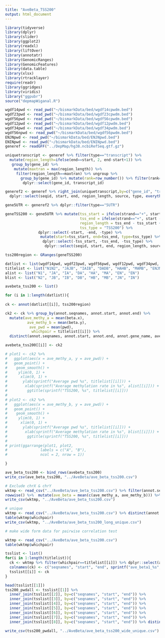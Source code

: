 ```yaml
---
title: "AveBeta_TSS200"
output: html_document
---
```


```r

library(tidyverse)
library(dplyr)
library(slider)
library(ggplot2)
library(readxl)
library(liftOver)
library(annotatr)
library(GenomicRanges)
library(GenomicFeatures)
library(data.table)
library(xlsx)
library(rtracklayer)
require(readr)
library(ggridges)
library(viridis)
library("ggpubr")
source("depmapWiganal.R")

```


```r

wgdf14pwd <- read_pwd("~/bismarkData/bed/wgdf14cpwdm.bed") 
wgdf23pwd <- read_pwd("~/bismarkData/bed/wgdf23cpwdm.bed") 
wgdf56pwd <- read_pwd("~/bismarkData/bed/wgdf56cpwdm.bed") 
wgdf12pwd <- read_pwd("~/bismarkData/bed/wgdf12pwdm.bed") 
wgdf34pwd <- read_pwd("~/bismarkData/bed/wgdf34pwdm.bed") 
wgdf56npwd <- read_pwd("~/bismarkData/bed/wgdf56pwdm.bed") 
ENJNpwd <- read_pwd("~/bismarkData/bed/ENJNpwd.bed")
ENINpwd <- read_pwd("~/bismarkData/bed/ENINpwd.bed")
generef <- readGFF("../DepMap/hg38.ncbiRefSeq.gtf.gz")

uniquetranscript <- generef %>% filter(type=="transcript") %>% 
  mutate(region_length=ifelse(end==start, 2, end-start+1)) %>% 
   group_by(gene_id) %>% 
    mutate(maxtran = max(region_length)) %>% 
     filter(region_length==maxtran) %>% ungroup %>% 
       group_by(gene_id) %>% mutate(rank=row_number()) %>% filter(rank==1) %>% 
        dplyr::select(gene_id, transcript_id)

generef2 <- generef %>% right_join(uniquetranscript,by=c("gene_id", "transcript_id")) %>% mutate(region_length=ifelse(end==start, 2, end-start+1)) %>% 
  dplyr::select(seqid, start, end, region_length, source, type, everything())

gene5UTR <- generef2 %>% dplyr::filter(type=="5UTR")

geneTSS200 <- gene5UTR %>% mutate(tss_start = ifelse(strand=="+", start - 200, end+1),
                                  tss_end = ifelse(strand=="+", start -1, end +200),
                                  region_length = tss_end - tss_start +1, 
                                  tss_type = "TSS200") %>% 
               dplyr::select(-start, -end, -type) %>% 
                mutate(start=tss_start, end=tss_end, type=tss_type) %>% 
                 dplyr::select(-tss_start, -tss_end, -tss_type) %>%
                  dplyr::select(seqid, start, end, region_length, source, type, everything())

tss200region <- GRanges(geneTSS200)

```




```r

datlist <- list(wgdf14pwd, wgdf23pwd, wgdf56pwd, wgdf12pwd, wgdf34pwd, wgdf56npwd,ENJNpwd,ENINpwd)
titlelist <- list("N1N2", "JAJB", "IAIB", "DADB", "HAHB", "MAMB", "ENJN","ENIN")
alist <- list("N1", "JA", "IA", "DA", "HA", "MA", "EN", "EN")
blist <- list("N2", "JB", "IB", "DB", "HB", "MB", "JN", "IN")

avebeta_tss200 <- list()

for (i in 1:length(datlist)){
  
ck <- annot(datlist[[i]], tss200region)

ck2 <- ck %>% group_by(annot.seqnames, annot.start, annot.end) %>% 
  mutate(ave_methy_a = mean(beta.x),
          ave_methy_b = mean(beta.y),
           ave_pwd = mean(pwd),
            whichpair = titlelist[[i]]) %>% 
  distinct(annot.seqnames, annot.start, annot.end, annot.gene_name, ave_methy_a, ave_methy_b, ave_pwd, whichpair)

avebeta_tss200[[i]] <- ck2

# plot1 <- ck2 %>% 
#   ggplot(aes(x = ave_methy_a, y = ave_pwd)) +
#   geom_point() +
#    geom_smooth() +
#     ylim(0, 1) +
#      xlim(0, 1) +
#       ylab(sprintf("Average pwd %s", titlelist[[i]])) +
#        xlab(sprintf("Average methylation rate in %s", alist[[i]])) +
#         ggtitle(sprintf("TSS200, %s", titlelist[[i]]))
# 
# plot2 <- ck2 %>% 
#   ggplot(aes(x = ave_methy_b, y = ave_pwd)) +
#   geom_point() +
#    geom_smooth() +
#     ylim(0, 1) +
#      xlim(0, 1) +
#       ylab(sprintf("Average pwd %s", titlelist[[i]])) +
#        xlab(sprintf("Average methylation rate in %s", blist[[i]])) +
#         ggtitle(sprintf("TSS200, %s", titlelist[[i]]))
# 
# print(ggarrange(plot1, plot2, 
#               labels = c("A", "B"),
#               ncol = 2, nrow = 1))

}

ave_beta_tss200 <- bind_rows(avebeta_tss200)
write_csv(ave_beta_tss200, "../AveBeta/ave_beta_tss200.csv")

# Exclude chrX & chrY
wktmp <- read_csv("../AveBeta/ave_beta_tss200.csv") %>% filter(annot.seqnames!="chrX" & annot.seqnames!="chrY") %>% 
rowwise() %>%  mutate(ave_beta = mean(c(ave_methy_a, ave_methy_b))) %>% ungroup()
write_csv(wktmp, "../AveBeta/ave_beta_tss200.csv")

# unique
wktmp <- read_csv("../AveBeta/ave_beta_tss200.csv") %>% distinct(annot.seqnames, annot.start, annot.end, ave_pwd, ave_beta, whichpair)
table(wktmp$whichpair)
write_csv(wktmp, "../AveBeta/ave_beta_tss200_long_unique.csv")

# make wide form data for pairwise correlation test

wktmp <- read_csv("../AveBeta/ave_beta_tss200.csv")
table(wktmp$whichpair)

tsslist <- list()
for(i in 1:length(titlelist)){
  ck <- wktmp %>% filter(whichpair==titlelist[[i]]) %>% dplyr::select(annot.seqnames, annot.start, annot.end, ave_methy_a, ave_methy_b, ave_pwd, ave_beta)
  colnames(ck) <- c("seqnames", "start", "end", sprintf("ave_beta1_%s", titlelist[[i]]), sprintf("ave_beta2_%s", titlelist[[i]]), sprintf("ave_pwd_%s", titlelist[[i]]), sprintf("ave_beta_%s", titlelist[[i]]))
  tsslist[[i]] <- ck
}

head(tsslist[[1]])
tss200_pwdall <- tsslist[[1]] %>% 
  inner_join(tsslist[[2]], by=c("seqnames", "start", "end")) %>% 
  inner_join(tsslist[[3]], by=c("seqnames", "start", "end")) %>%
  inner_join(tsslist[[4]], by=c("seqnames", "start", "end")) %>%
  inner_join(tsslist[[5]], by=c("seqnames", "start", "end")) %>%
  inner_join(tsslist[[6]], by=c("seqnames", "start", "end")) %>%
  inner_join(tsslist[[7]], by=c("seqnames", "start", "end")) %>% 
  inner_join(tsslist[[8]], by=c("seqnames", "start", "end")) %>% distinct()

write_csv(tss200_pwdall, "../AveBeta/ave_beta_tss200_wide_unique.csv")

```







